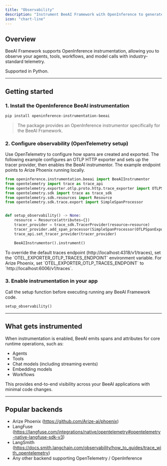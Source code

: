 ```yaml
---
title: "Observability"
description: "Instrument BeeAI Framework with OpenInference to generate traces and metrics"
icon: "chart-line"
---
```


## Overview

BeeAI Framework supports OpenInference instrumentation, allowing you to observe your agents, tools, workflows, and model calls with industry-standard telemetry.

<Note>
	Supported in Python.
</Note>

---

## Getting started

### 1. Install the OpenInference BeeAI instrumentation

```bash
pip install openinference-instrumentation-beeai
```

> The package provides an OpenInference instrumentor specifically for the BeeAI Framework.

### 2. Configure observability (OpenTelemetry setup)

Use OpenTelemetry to configure how spans are created and exported. The following example configures an OTLP HTTP exporter and sets up the tracer provider, then enables the BeeAI instrumentor. The example endpoint points to Arize Phoenix running locally.

```py
from openinference.instrumentation.beeai import BeeAIInstrumentor
from opentelemetry import trace as trace_api
from opentelemetry.exporter.otlp.proto.http.trace_exporter import OTLPSpanExporter
from opentelemetry.sdk import trace as trace_sdk
from opentelemetry.sdk.resources import Resource
from opentelemetry.sdk.trace.export import SimpleSpanProcessor


def setup_observability() -> None:
    resource = Resource(attributes={})
    tracer_provider = trace_sdk.TracerProvider(resource=resource)
    tracer_provider.add_span_processor(SimpleSpanProcessor(OTLPSpanExporter()))
    trace_api.set_tracer_provider(tracer_provider)

    BeeAIInstrumentor().instrument()
```

<Tip>
	To override the default traces endpoint (http://localhost:4318/v1/traces), set the `OTEL_EXPORTER_OTLP_TRACES_ENDPOINT` environment variable.
</Tip>

<Tip>
	For Arize Phoenix, set `OTEL_EXPORTER_OTLP_TRACES_ENDPOINT` to `http://localhost:6006/v1/traces`.
</Tip>

### 3. Enable instrumentation in your app

Call the setup function before executing running any BeeAI Framework code.

```py
setup_observability()
```

---

## What gets instrumented

When instrumentation is enabled, BeeAI emits spans and attributes for core runtime operations, such as:

- Agents
- Tools
- Chat models (including streaming events)
- Embedding models
- Workflows

This provides end-to-end visibility across your BeeAI applications with minimal code changes.

---

## Popular backends

- Arize Phoenix (https://github.com/Arize-ai/phoenix)
- LangFuse (https://langfuse.com/integrations/native/opentelemetry#opentelemetry-native-langfuse-sdk-v3)
- LangSmith (https://docs.smith.langchain.com/observability/how_to_guides/trace_with_opentelemetry)
- Any other backend supporting OpenTelemetry / OpenInference
